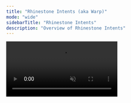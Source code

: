 ```yaml
---
title: "Rhinestone Intents (aka Warp)"
mode: "wide"
sidebarTitle: "Rhinestone Intents"
description: "Overview of Rhinestone Intents"
---
```


<video src="/images/omni-account-chain-abstraction.mp4" muted autoPlay loop />

## What are Intents?
Intents are expressions of desired outcomes that sophisticated third-party actors fulfill. These third-party actors are often referred to as solvers or relayers. Intents are chain- and VM-agnostic. With the right settlement and relayer infrastructure, intents enable fast, cheap, and generalized executions to happen on any blockchain, regardless of where a user has assets to fund the intent.

## Warp: Intent Routing and Execution Engine

### Introduction

**Warp is a blazing-fast intent routing and execution engine**. It utilizes resource locks, account abstraction, and a set of onchain and offchain systems to aggregate settlement layers and orchestrate multi-chain intents through a unified solver market (the “Relayer Market”).

<img
  className="block dark:hidden"
  src="/images/warp_high_level_explainer_light.png"
/>

<img
  className="hidden dark:block"
  src="/images/warp_high_level_explainer_dark.png"
/>

### Components

The core components include:
- **Orchestrator**: An offchain service that performs intent routing, transaction encoding, enforces resource locks (if enabled), and propagates intent operations to the Relayer Market for execution.
- **Relayer Market**: A collection of relayers who listen to intents broadcast by the Orchestrator and then compete for the right to execute.
- **Intent Router**: An onchain component that receives and dispatches intent operations to the relevant smart account and settlement layer(s).
- **Resource Lock (via [The Compact](https://www.rhinestone.dev/blog/rhinestone-collaborates-with-uniswap))**: An onchain component that facilitates optimistic filling on the destination chain before the origin chain claims are processed, enabling faster intent execution.
- **Intent Executor**: An onchain component that facilitates destination chain execution, hooks, and post-fill intent operations. The intent Executor is a module installed on the smart account.

<img
  className="block dark:hidden"
  src="/images/warp_architecture_light.png"
/>

<img
  className="hidden dark:block"
  src="/images/warp_architecture_dark.png"
/>

### The Orchestrator

An offchain entity that transforms user intents into onchain transactions, called “intent operations”, that are then broadcast to the Relayer Market. It indexes user balances, receives intents, finds the optimal crosschain path, builds the transaction data corresponding to the user's intent, and coordinates with the relayer market for execution. When an intent involves locked funds on The Compact, the Orchestrator also plays a crucial role of ensuring users cannot double-spend the solver market (referred to as an [“Allocator” on The Compact](https://github.com/Uniswap/the-compact?tab=readme-ov-file#allocators)).

### Relayer Market

Warp aggregates settlement layers (or intent bridges) through a unified Relayer Market. This enables extreme flexibility when it comes to solving user intents. Importantly, Warp does not aggregate intent-bridge APIs. Instead, it has a custom onchain integration with each settlement layer. Intents are propagated to the Relayer Market, and solvers interact directly with an underlying settlement layer via the Intent Router contracts. 

**Warp intents are broken down into chain-token elements with origin and destination chain transactions**. Each chain-token element can be assigned to an independent settlement layer, thus allowing for Warp intents to consist of multiple input tokens, input chains, and settlement layers. This aggregation enables broad chain and token coverage at the best price by ensuring that each chain-token element is executed via the most cost-effective settlement layer.

### Intent Router

The Intent Router serves as the onchain entry point for Warp intents. It acts as a dynamic dispatch that utilizes adapters to handle intent execution and settlement via the desired settlement layer. The use of adapters on the Intent Router allows Warp to support multiple settlement layers, intent formats, and chain-specific optimizations.

Adapters handle the specific execution semantics required by each settlement layer. As new settlement mechanisms like Across, Eco, Relay, etc. come to market, adapters can be integrated without disrupting the protocol.

### Resource Locks (Optional)

No matter the complexity of the underlying route, Warp intents are atomic, deterministic, and near-instant. To achieve this, Warp employs The Compact, an ownerless ERC-6909 contract that facilitates escrow-based resource locks and intent resolution (settlement) between committed counterparties. Users deposit funds into The Compact and create credible commitments by signing specific actions that any third party can execute in exchange for locked resources.

For more on The Compact, [read our dedicated blog](https://www.rhinestone.dev/blog/rhinestone-collaborates-with-uniswap) or [inspect the open source code](https://github.com/Uniswap/the-compact).

### Single-Click Multi-Chain Operations

Warp supports arbitrary origin-chain and destination-chain operations as part of a single intent without compromising crosschain atomicity and deterministic outcomes. Origin executions are user-authorized operations that run before funds are deposited into the settlement layer. For example, enabling intents to be funded with a token that is not supported by the settlement layer through an origin swap. Destination-chain executions take place after the fill transaction and are guaranteed, given the deterministic nature of Warp’s intents. 

These destination-chain operations are user actions with the user’s account as the msg.sender, a huge quality of life improvement for teams that are stringing together crosschain operations against DeFi protocols that rely on msg.sender for key features. 

### Legible (EIP-712) Multi-Chain Signatures

To support seamless, secure, and gas-efficient execution of cross-chain intents, Rhinestone introduces a purpose-built, legible EIP-712 structure that allows multiple origin chains to participate in a single user intent — without compromising on security or user experience.

This enables:
- A single EIP-712 signature to authorize multi-chain logic, even with added origin chain and/or destination chain operations.
- Per-chain validation using only the relevant component of the EIP-712 envelope, plus cross-referenced hashes.
- Full legibility and structured representation of every execution, without blob encoding or opaque calldata.

## Sequence Diagrams

Each intent is made of two core components:

1. A fill payload that consists of the injected tokens supplied by the Relayer, plus calldata for destination chain operations.
2. A claim payload that consists of origin chain operations plus a deposit into the chosen settlement layer to repay the Relayer on all included origin chains.  

### Fill Sequence: Destination chain execution(s)

<img
  className="block dark:hidden"
  src="/images/fill_sequence.png"
/>

### Claim Sequence: Origin chain execution(s)

<img
  className="block dark:hidden"
  src="/images/claim_sequence.png"
/>



